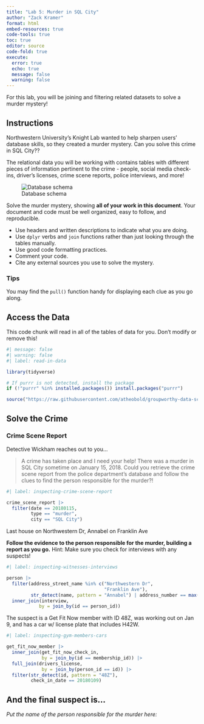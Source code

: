 ```yaml
---
title: "Lab 5: Murder in SQL City"
author: "Zack Kramer"
format: html
embed-resources: true
code-tools: true
toc: true
editor: source
code-fold: true
execute: 
  error: true
  echo: true
  message: false
  warning: false
---
```


For this lab, you will be joining and filtering related datasets to solve a murder mystery!

## Instructions

Northwestern University's Knight Lab wanted to help sharpen users' database skills, so they created a murder mystery. Can you solve this crime in SQL City??

The relational data you will be working with contains tables with different pieces of information pertinent to the crime - people, social media check-ins, driver's licenses, crime scene reports, police interviews, and more!

![Database schema](https://mystery.knightlab.com/schema.png)

Solve the murder mystery, showing **all of your work in this document**. Your document and code must be well organized, easy to follow, and reproducible.

+ Use headers and written descriptions to indicate what you are doing.
+ Use `dplyr` verbs and `join` functions rather than just looking through the tables manually.
+ Use good code formatting practices.
+ Comment your code.
+ Cite any external sources you use to solve the mystery.

### Tips 

You may find the `pull()` function handy for displaying each clue as you go along.


## Access the Data

This code chunk will read in all of the tables of data for you. Don't modify or remove this!

```r
#| message: false
#| warning: false
#| label: read-in-data

library(tidyverse)

# If purrr is not detected, install the package
if (!"purrr" %in% installed.packages()) install.packages("purrr")

source("https://raw.githubusercontent.com/atheobold/groupworthy-data-science/main/labs/instructions/lab-5-setup.R")
```

## Solve the Crime

### Crime Scene Report

Detective Wickham reaches out to you...

> A crime has taken place and I need your help! There was a murder in SQL City sometime on January 15, 2018. Could you retrieve the crime scene report from the police department’s database and follow the clues to find the person responsible for the murder?!

```r
#| label: inspecting-crime-scene-report

crime_scene_report |>
  filter(date == 20180115, 
         type == "murder",
         city == "SQL City")

```

Last house on Northwestern Dr, Annabel on Franklin Ave

**Follow the evidence to the person responsible for the murder, building a report as you go.**
Hint: Make sure you check for interviews with any suspects!

```r
#| label: inspecting-witnesses-interviews

person |>
  filter(address_street_name %in% c("Northwestern Dr",
                                    "Franklin Ave"),
         str_detect(name, pattern = "Annabel") | address_number == max(address_number, na.rm = TRUE)) |>
  inner_join(interview,
            by = join_by(id == person_id))

```

The suspect is a Get Fit Now member with ID 48Z, was working out on Jan 9, and has a car w/ license plate that includes H42W. 

```r
#| label: inspecting-gym-members-cars

get_fit_now_member |>
  inner_join(get_fit_now_check_in,
             by = join_by(id == membership_id)) |>
  full_join(drivers_license,
             by = join_by(person_id == id)) |>
  filter(str_detect(id, pattern = "48Z"),
         check_in_date == 20180109)

```



## And the final suspect is...

*Put the name of the person responsible for the murder here:*
